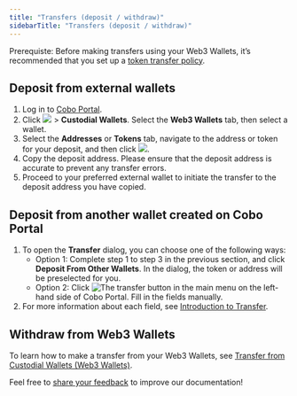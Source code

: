 ```yaml
---
title: "Transfers (deposit / withdraw)"
sidebarTitle: "Transfers (deposit / withdraw)"
---
```


<Note>Prerequiste: Before making transfers using your Web3 Wallets, it’s recommended that you set up a [token transfer policy](/en/portal/risk-controls/off-chain-tx-set-transfer).</Note>

## Deposit from external wallets

1. Log in to [Cobo Portal](https://portal.cobo.com/login).
2. Click <img src="/en/images/mpc-wallet/wallets-icon.svg" className="icon"></img> > **Custodial Wallets**. Select the **Web3 Wallets** tab, then select a wallet.
3. Select the **Addresses** or **Tokens** tab, navigate to the address or token for your deposit, and then click <img src="/en/images/mpc-wallet/icon_deposit.svg" className="icon"></img>.
4. Copy the deposit address. Please ensure that the deposit address is accurate to prevent any transfer errors.
5. Proceed to your preferred external wallet to initiate the transfer to the deposit address you have copied.

## Deposit from another wallet created on Cobo Portal

1. To open the **Transfer** dialog, you can choose one of the following ways:
    - Option 1: Complete step 1 to step 3 in the previous section, and click **Deposit From Other Wallets**. In the dialog, the token or address will be preselected for you.
    - Option 2: Click <img src="/en/images/transfers/transfer-button.svg" className="icon" alt="The transfer button" /> in the main menu on the left-hand side of Cobo Portal. Fill in the fields manually.
2. For more information about each field, see [Introduction to Transfer](https://manuals.cobo.com/en/portal/transfers/introduction).

## Withdraw from Web3 Wallets

To learn how to make a transfer from your Web3 Wallets, see [Transfer from Custodial Wallets (Web3 Wallets)](/en/portal/transfers/from-web3-wallets).

<Tip>Feel free to [share your feedback](https://forms.zohopublic.com/cobo/form/DocumentFeedbackForm/formperma/QvLOhxJv1_JMsJ-1dleZ8Itb_7rzN-LtgvsDdxosoVI?referrername=manuals) to improve our documentation!</Tip>